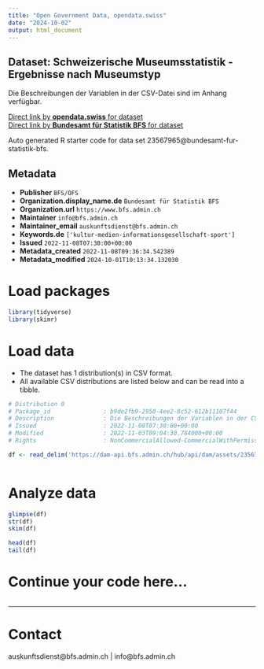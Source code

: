 ```yaml
---
title: "Open Government Data, opendata.swiss"
date: "2024-10-02"
output: html_document
---
```


## Dataset: Schweizerische Museumsstatistik - Ergebnisse nach Museumstyp

Die Beschreibungen der Variablen in der CSV-Datei sind im Anhang verfügbar.

[Direct link by **opendata.swiss** for dataset](https://opendata.swiss/de/dataset/schweizerische-museumsstatistik-ergebnisse-nach-museumstyp)<br>
[Direct link by **Bundesamt für Statistik BFS** for dataset](https://www.bfs.admin.ch/asset/de/ts-x-16.02.03-01)

Auto generated R starter code for data set 23567965@bundesamt-fur-statistik-bfs.

## Metadata

- **Publisher** `BFS/OFS`
- **Organization.display_name.de** `Bundesamt für Statistik BFS`
- **Organization.url** `https://www.bfs.admin.ch`
- **Maintainer** `info@bfs.admin.ch`
- **Maintainer_email** `auskunftsdienst@bfs.admin.ch`
- **Keywords.de** `['kultur-medien-informationsgesellschaft-sport']`
- **Issued** `2022-11-08T07:30:00+00:00`
- **Metadata_created** `2022-11-08T09:36:34.542389`
- **Metadata_modified** `2024-10-01T10:13:34.132030`


# Load packages

```r

library(tidyverse)
library(skimr)

```

# Load data

-   The dataset has 1 distribution(s) in CSV format.
-   All available CSV distributions are listed below and can be read into a tibble.

```r

# Distribution 0
# Package_id               : b9de2fb9-2950-4ee2-8c52-612b11107f44
# Description              : Die Beschreibungen der Variablen in der CSV-Datei sind im Anhang verfügbar.
# Issued                   : 2022-11-08T07:30:00+00:00
# Modified                 : 2022-11-03T09:04:30.784000+00:00
# Rights                   : NonCommercialAllowed-CommercialWithPermission-ReferenceRequired

df <- read_delim('https://dam-api.bfs.admin.ch/hub/api/dam/assets/23567967/master')



```

# Analyze data

```r

glimpse(df)
str(df)
skim(df)

head(df)
tail(df)

```

# Continue your code here...

```r

```

------------------------------------------------------------------------

# Contact

auskunftsdienst@bfs.admin.ch | info@bfs.admin.ch
